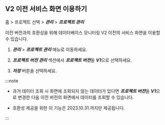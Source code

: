 ## V2 이전 서비스 화면 이용하기

홈 > 프로젝트 선택 > ***관리*** > ***프로젝트 관리***

<ImgLang img='db-v2-ver-management.png' desc='프로젝트 버전 관리' />

이전 버전과의 호환성을 위해 데이터베이스 모니터링 V2 이전의 서비스 화면을 이용할 수 있습니다. 

1. ***관리*** > ***프로젝트 관리*** 메뉴로 이동하세요.

1. ***프로젝트 버전 관리*** 섹션에서 ***프로젝트 버전***을 ***V1***으로 선택하세요. 

1. ***저장*** 버튼을 선택하세요.

:::note

* 과거 데이터 조회 시 화면에 조회되지 않는 데이터가 있다면 ***프로젝트 버전***을 ***V1***으로 변경한 다음 이전 버전의 화면에서 데이터를 조회할 수 있습니다.

* 호환성 제공을 위한 이 기능은 2023.10.31.까지만 제공됩니다.

:::
